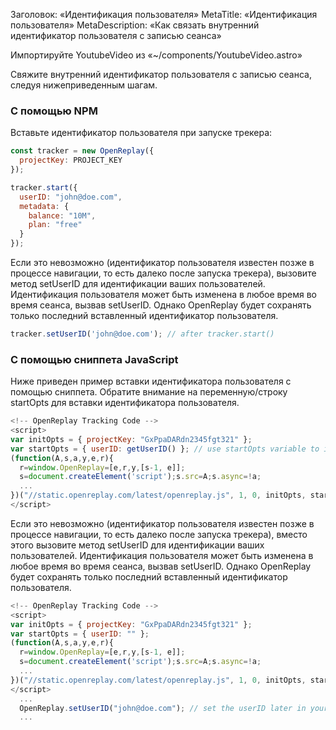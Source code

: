 Заголовок: «Идентификация пользователя»
MetaTitle: «Идентификация пользователя»
MetaDescription: «Как связать внутренний идентификатор пользователя с записью сеанса»

Импортируйте YoutubeVideo из «~/components/YoutubeVideo.astro»

<YoutubeVideo title="Смотрите, как идентифицировать пользователей в ваших переиграх"
description="Если вы не любите читать, вы можете следовать этому видеоуроку, показывающему, как связать ваши переигры с вашими пользователями."
videoURL="https://youtu.be/xfotXkeyXZM"
/>

Свяжите внутренний идентификатор пользователя с записью сеанса, следуя нижеприведенным шагам.

### С помощью NPM

Вставьте идентификатор пользователя при запуске трекера:


```js
const tracker = new OpenReplay({
  projectKey: PROJECT_KEY
});

tracker.start({
  userID: "john@doe.com",
  metadata: {
    balance: "10M",
    plan: "free"
  }
});
```


Если это невозможно (идентификатор пользователя известен позже в процессе навигации, то есть далеко после запуска трекера), вызовите метод setUserID для идентификации ваших пользователей. Идентификация пользователя может быть изменена в любое время во время сеанса, вызвав setUserID. Однако OpenReplay будет сохранять только последний вставленный идентификатор пользователя.


```js
tracker.setUserID('john@doe.com'); // after tracker.start()
```


### С помощью сниппета JavaScript

Ниже приведен пример вставки идентификатора пользователя с помощью сниппета. Обратите внимание на переменную/строку startOpts для вставки идентификатора пользователя.


```js
<!-- OpenReplay Tracking Code -->
<script>
var initOpts = { projectKey: "GxPpaDARdn2345fgt321" };
var startOpts = { userID: getUserID() }; // use startOpts variable to inject userID
(function(A,s,a,y,e,r){
  r=window.OpenReplay=[e,r,y,[s-1, e]];
  s=document.createElement('script');s.src=A;s.async=!a;
  ...
})("//static.openreplay.com/latest/openreplay.js", 1, 0, initOpts, startOpts);
</script>
```


Если это невозможно (идентификатор пользователя известен позже в процессе навигации, то есть далеко после запуска трекера), вместо этого вызовите метод setUserID для идентификации ваших пользователей. Идентификация пользователя может быть изменена в любое время во время сеанса, вызвав setUserID. Однако OpenReplay будет сохранять только последний вставленный идентификатор пользователя.


```js
<!-- OpenReplay Tracking Code -->
<script>
var initOpts = { projectKey: "GxPpaDARdn2345fgt321" };
var startOpts = { userID: "" };
(function(A,s,a,y,e,r){
  r=window.OpenReplay=[e,r,y,[s-1, e]];
  s=document.createElement('script');s.src=A;s.async=!a;
  ...
})("//static.openreplay.com/latest/openreplay.js", 1, 0, initOpts, startOpts);
</script>
  ...
  OpenReplay.setUserID("john@doe.com"); // set the userID later in your code
  ...
```

